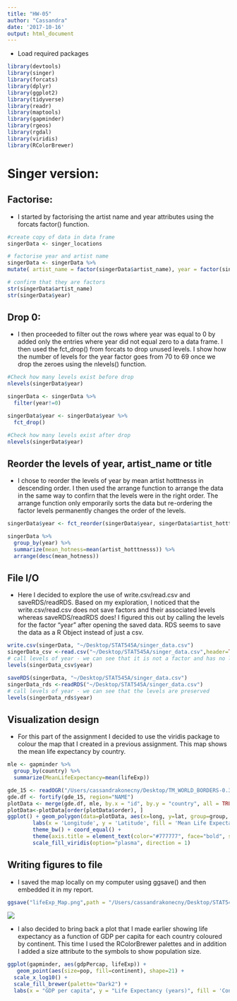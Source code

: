 ```yaml
---
title: "HW-05"
author: "Cassandra"
date: '2017-10-16'
output: html_document
---
```


* Load required packages

```r
library(devtools)
library(singer)
library(forcats)
library(dplyr)
library(ggplot2)
library(tidyverse)
library(readr)
library(maptools)
library(gapminder)
library(rgeos)
library(rgdal)
library(viridis)
library(RColorBrewer)
```

# Singer version:

## Factorise:

* I started by factorising the artist name and year attributes using the forcats factor() function.

```r
#create copy of data in data frame
singerData <- singer_locations

# factorise year and artist name
singerData <- singerData %>%
mutate( artist_name = factor(singerData$artist_name), year = factor(singerData$year))

# confirm that they are factors
str(singerData$artist_name)
str(singerData$year)
```

## Drop 0:

* I then proceeded to filter out the rows where year was equal to 0 by added only the entries where year did not equal zero to a data frame. I then used the fct_drop() from forcats to drop unused levels. I show how the number of levels for the year factor goes from 70 to 69 once we drop the zeroes using the nlevels() function.

```r
#Check how many levels exist before drop
nlevels(singerData$year)

singerData <- singerData %>% 
  filter(year!=0)

singerData$year <- singerData$year %>%
  fct_drop()

#Check how many levels exist after drop 
nlevels(singerData$year)
```
## Reorder the levels of year, artist_name or title

* I chose to reorder the levels of year by mean artist hotttnesss in descending order. I then used the arrange function to arrange the data in the same way to confirn that the levels were in the right order. The arrange function only emporarily sorts the data but re-ordering the factor levels permanently changes the order of the levels.

```r
singerData$year <- fct_reorder(singerData$year, singerData$artist_hotttnesss, mean, .desc = TRUE)

singerData %>%
  group_by(year) %>%
  summarize(mean_hotness=mean(artist_hotttnesss)) %>%
  arrange(desc(mean_hotness))
```

## File I/O

* Here I decided to explore the use of write.csv/read.csv and saveRDS/readRDS. Based on my exploration, I noticed that the write.csv/read.csv does not save factors and their associated levels whereas saveRDS/readRDS does! I figured this out by calling the levels for the factor "year" after opening the saved data. RDS seems to save the data as a R Object instead of just a csv.

```r
write.csv(singerData, "~/Desktop/STAT545A/singer_data.csv")
singerData_csv <-read.csv("~/Desktop/STAT545A/singer_data.csv",header=TRUE)
# call levels of year - we can see that it is not a factor and has no levels
levels(singerData_csv$year)

saveRDS(singerData, "~/Desktop/STAT545A/singer_data.csv")
singerData_rds <-readRDS("~/Desktop/STAT545A/singer_data.csv")
# call levels of year - we can see that the levels are preserved
levels(singerData_rds$year)
```

## Visualization design

* For this part of the assignment I decided to use the viridis package to colour the map that I created in a previous assignment. This map shows the mean life expectancy by country.

```r
mle <- gapminder %>%
  group_by(country) %>%
  summarize(MeanLifeExpectancy=mean(lifeExp))

gde_15 <- readOGR("/Users/cassandrakonecny/Desktop/TM_WORLD_BORDERS-0.3", layer = "TM_WORLD_BORDERS-0.3")
gde.df <- fortify(gde_15, region="NAME")
plotData <- merge(gde.df, mle, by.x = "id", by.y = "country", all = TRUE)
plotData<-plotData[order(plotData$order), ] 
ggplot() + geom_polygon(data=plotData, aes(x=long, y=lat, group=group, fill=MeanLifeExpectancy),colour='black') +
        labs(x = 'Longitude', y = 'Latitude', fill = 'Mean Life Expectancy') +
        theme_bw() + coord_equal() +
        theme(axis.title = element_text(color="#777777", face="bold", size=12)) +
        scale_fill_viridis(option="plasma", direction = 1)
```
## Writing figures to file

* I saved the map locally on my computer using ggsave() and then embedded it in my report.

```r

ggsave("lifeExp_Map.png",path = "/Users/cassandrakonecny/Desktop/STAT545A")

```

![](/Users/cassandrakonecny/Desktop/STAT545A/lifeExp_Map.png)

  * I also decided to bring back a plot that I made earlier showing life expectancy as a function of GDP per capita for each country coloured by continent. This time I used the RColorBrewer palettes and in addition I added a size attribute to the symbols to show population size.

```r
ggplot(gapminder, aes(gdpPercap, lifeExp)) + 
   geom_point(aes(size=pop, fill=continent), shape=21) +
  scale_x_log10() +
  scale_fill_brewer(palette="Dark2") +
  labs(x = "GDP per capita", y = "Life Expectancy (years)", fill = 'Continent', size = "Population Size")
```





